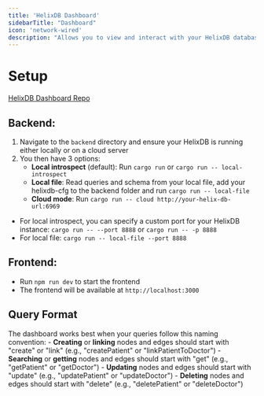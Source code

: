 ```yaml
---
title: 'HelixDB Dashboard'
sidebarTitle: "Dashboard"
icon: 'network-wired'
description: "Allows you to view and interact with your HelixDB database through a web interface"
---
```


# Setup

[HelixDB Dashboard Repo](https://github.com/HelixDB/helix-dashboard)

## Backend:
1. Navigate to the `backend` directory and ensure your HelixDB is running either locally or on a cloud server
2. You then have 3 options:
    - **Local introspect** (default): Run `cargo run` or `cargo run -- local-introspect`
    - **Local file**: Read queries and schema from your local file, add your helixdb-cfg to the backend folder and run `cargo run -- local-file`
    - **Cloud mode**: Run `cargo run -- cloud http://your-helix-db-url:6969`

- For local introspect, you can specify a custom port for your HelixDB instance: `cargo run -- --port 8888` or `cargo run -- -p 8888`
- For local file: `cargo run -- local-file --port 8888`

## Frontend:
- Run `npm run dev` to start the frontend
- The frontend will be available at `http://localhost:3000`

## Query Format

The dashboard works best when your queries follow this naming convention:
    - **Creating** or **linking** nodes and edges should start with "create" or "link" (e.g., "createPatient" or "linkPatientToDoctor")
    - **Searching** or **getting** nodes and edges should start with "get" (e.g., "getPatient" or "getDoctor")
    - **Updating** nodes and edges should start with "update" (e.g., "updatePatient" or "updateDoctor")
    - **Deleting** nodes and edges should start with "delete" (e.g., "deletePatient" or "deleteDoctor")

